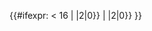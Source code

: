 {{#ifexpr: {{{1|0}}} < 16 | {{padleft:{{hexadecimal|{{#expr:{{{1|0}}}+224}}|no}}|2|0}} |  {{padleft:{{hexadecimal|{{#expr:{{{1|0}}}MOD64+128}}|no}}|2|0}} }}<noinclude>
{{doc|content=
If the number passed is less than 16, then this is the first digit of a three byte sequence - add to 0xE0; otherwise, it's the second byte of a 4 byte sequence, and you add the 6 least significant bits to 0x80.
}}
</noinclude>